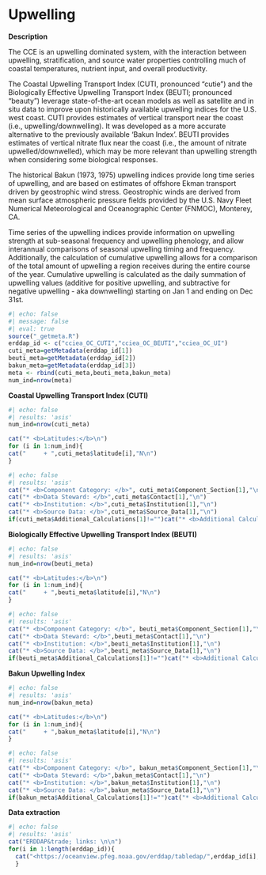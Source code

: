 # Upwelling

**Description**

The CCE is an upwelling dominated system, with the interaction between upwelling, stratification, and source water properties controlling much of coastal temperatures, nutrient input, and overall productivity.

The Coastal Upwelling Transport Index (CUTI, pronounced "cutie") and the Biologically Effective Upwelling Transport Index (BEUTI; pronounced "beauty") leverage state-of-the-art ocean models as well as satellite and in situ data to improve upon historically available upwelling indices for the U.S. west coast. CUTI provides estimates of vertical transport near the coast (i.e., upwelling/downwelling). It was developed as a more accurate alternative to the previously available ‘Bakun Index’. BEUTI provides estimates of vertical nitrate flux near the coast (i.e., the amount of nitrate upwelled/downwelled), which may be more relevant than upwelling strength when considering some biological responses.

The historical Bakun (1973, 1975) upwelling indices provide long time series of upwelling, and are based on estimates of offshore Ekman transport driven by geostrophic wind stress. Geostrophic winds are derived from mean surface atmospheric pressure fields provided by the U.S. Navy Fleet Numerical Meteorological and Oceanographic Center (FNMOC), Monterey, CA.

Time series of the upwelling indices provide information on upwelling strength at sub-seasonal frequency and upwelling phenology, and allow interannual comparisons of seasonal upwelling timing and frequency. Additionally, the calculation of cumulative upwelling allows for a comparison of the total amount of upwelling a region receives during the entire course of the year. Cumulative upwelling is calculated as the daily summation of upwelling values (additive for positive upwelling, and subtractive for negative upwelling - aka downwelling) starting on Jan 1 and ending on Dec 31st.

```r
#| echo: false
#| message: false
#| eval: true
source("_getmeta.R")
erddap_id <- c("cciea_OC_CUTI","cciea_OC_BEUTI","cciea_OC_UI")
cuti_meta=getMetadata(erddap_id[1])
beuti_meta=getMetadata(erddap_id[2])
bakun_meta=getMetadata(erddap_id[3])
meta <- rbind(cuti_meta,beuti_meta,bakun_meta)
num_ind=nrow(meta)
```

**Coastal Upwelling Transport Index (CUTI)**
```r
#| echo: false
#| results: 'asis'
num_ind=nrow(cuti_meta)

cat("* <b>Latitudes:</b>\n")
for (i in 1:num_ind){
cat("     + ",cuti_meta$latitude[i],"N\n")
}
```

```r
#| echo: false
#| results: 'asis'
cat("* <b>Component Category: </b>", cuti_meta$Component_Section[1],"\n")
cat("* <b>Data Steward: </b>",cuti_meta$Contact[1],"\n")
cat("* <b>Institution: </b>",cuti_meta$Institution[1],"\n")
cat("* <b>Source Data: </b>",cuti_meta$Source_Data[1],"\n")
if(cuti_meta$Additional_Calculations[1]!="")cat("* <b>Additional Calculations: </b>",cuti_meta$Additional_Calculations[1],"\n")
```
**Biologically Effective Upwelling Transport Index (BEUTI)**
```r
#| echo: false
#| results: 'asis'
num_ind=nrow(beuti_meta)

cat("* <b>Latitudes:</b>\n")
for (i in 1:num_ind){
cat("     + ",beuti_meta$latitude[i],"N\n")
}
```

```r
#| echo: false
#| results: 'asis'
cat("* <b>Component Category: </b>", beuti_meta$Component_Section[1],"\n")
cat("* <b>Data Steward: </b>",beuti_meta$Contact[1],"\n")
cat("* <b>Institution: </b>",beuti_meta$Institution[1],"\n")
cat("* <b>Source Data: </b>",beuti_meta$Source_Data[1],"\n")
if(beuti_meta$Additional_Calculations[1]!="")cat("* <b>Additional Calculations: </b>",beuti_meta$Additional_Calculations[1],"\n")
```
**Bakun Upwelling Index**
```r
#| echo: false
#| results: 'asis'
num_ind=nrow(bakun_meta)

cat("* <b>Latitudes:</b>\n")
for (i in 1:num_ind){
cat("     + ",bakun_meta$latitude[i],"N\n")
}
```

```r
#| echo: false
#| results: 'asis'
cat("* <b>Component Category: </b>", bakun_meta$Component_Section[1],"\n")
cat("* <b>Data Steward: </b>",bakun_meta$Contact[1],"\n")
cat("* <b>Institution: </b>",bakun_meta$Institution[1],"\n")
cat("* <b>Source Data: </b>",bakun_meta$Source_Data[1],"\n")
if(bakun_meta$Additional_Calculations[1]!="")cat("* <b>Additional Calculations: </b>",bakun_meta$Additional_Calculations[1],"\n")
```

**Data extraction**

```r
#| echo: false
#| results: 'asis'
cat("ERDDAP&trade; links: \n\n")
for(i in 1:length(erddap_id)){
  cat("<https://oceanview.pfeg.noaa.gov/erddap/tabledap/",erddap_id[i],".html> \n",sep="")
  }
```

